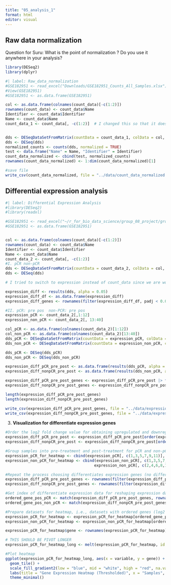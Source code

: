 ```yaml
---
title: "05_analysis_1"
format: html
editor: visual
---
```


## Raw data normalization

Question for Suru: What is the point of normalization ? Do you use it anywhere in your analysis?

```r
library(DESeq2)
library(dplyr)
```

```r
#| label: Raw_data_normalization
#GSE182951 <- read_excel("Downloads/GSE182951_Counts_All_Samples.xlsx")
#View(GSE182951)
#GSE182951 <- as.data.frame(GSE182951)

col <- as.data.frame(colnames(count_data)[-c(1:2)])
rownames(count_data) <- count_data$Name
Identifier <- count_data$Identifier
Name <- count_data$Name
count_data_1 <- count_data[, -c(1:2)]  # I changed this so that it doesn't overwrite count_data, I guess since yo've been downloading it each time it hasn't been an issue, but with my changes this is necessary - let me know if you don't like it :)


dds <- DESeqDataSetFromMatrix(countData = count_data_1, colData = col, ~factor(c(rep("pCR", 12), rep("non-pCR", 28))))
dds <- DESeq(dds)
normalized_counts <- counts(dds, normalized = TRUE)
test <- data.frame("Name" = Name, "Identifier" = Identifier)
count_data_normalized <- cbind(test, normalized_counts)
rownames(count_data_normalized) <- 1:dim(count_data_normalized)[1]

#save file
write_csv(count_data_normalized, file = "../data/count_data_normalized.RData")
```

## Differential expression analysis

```r
#| label: Differential Expression Analysis
#library(DESeq2)
#library(readxl)

#GSE182951 <- read_excel("~/r_for_bio_data_science/group_08_project/group_08_project/data/GSE182951_Counts_All_Samples.xlsx")
#GSE182951 <- as.data.frame(GSE182951)


col <- as.data.frame(colnames(count_data)[-c(1:2)])
rownames(count_data) <- count_data$Name
Identifier <- count_data$Identifier
Name <- count_data$Name
count_data_2 <- count_data[, -c(1:2)]
#I. pCR non-pCR
dds <- DESeqDataSetFromMatrix(countData = count_data_2, colData = col, ~factor(c(rep("pCR", 12), rep("non-pCR", 28))))
dds <- DESeq(dds)

# I tried to switch to expression instead of count_data since we are working with expression data now - let me know if that makes sense name wise.

expression_diff <- results(dds, alpha = 0.05)
expression_diff_df <- as.data.frame(expression_diff)
expression_diff_genes <- rownames(filter(expression_diff_df, padj < 0.05))

#II. pCR: pre pos  non-PCR: pre pos
expression_pCR <- count_data_2[,1:12]
expression_non_pCR <- count_data_2[, 13:40]

col_pCR <- as.data.frame(colnames(count_data_2)[1:12])
col_non_pCR <- as.data.frame(colnames(count_data_2)[13:40])
dds_pCR <- DESeqDataSetFromMatrix(countData = expression_pCR, colData = col_pCR, ~factor(c(rep(c("pre", "post"), 6))))
dds_non_pCR <- DESeqDataSetFromMatrix(countData = expression_non_pCR, colData = col_non_pCR, ~factor(c(rep(c("pre", "post"), 14))))

dds_pCR <- DESeq(dds_pCR)
dds_non_pCR <- DESeq(dds_non_pCR)

expression_diff_pCR_pre_post <- as.data.frame(results(dds_pCR, alpha = 0.05))
expression_diff_nonpCR_pre_post <- as.data.frame(results(dds_non_pCR, alpha = 0.05))

expression_diff_pCR_pre_post_genes <- expression_diff_pCR_pre_post |> filter(log2FoldChange > 1.5 | log2FoldChange < -1.5) |> rownames()
expression_diff_nonpCR_pre_post_genes <- expression_diff_nonpCR_pre_post |> filter(log2FoldChange > 1.5 | log2FoldChange < -1.5) |> rownames()

length(expression_diff_pCR_pre_post_genes)
length(expression_diff_nonpCR_pre_post_genes)

write_csv(expression_diff_pCR_pre_post_genes, file = "../data/expression_diffGenes_pCR_pre_post_log2fc15.RData")
write_csv(expression_diff_nonpCR_pre_post_genes, file = "../data/expression_diffGenes_nonpCR_pre_post_log2fc15.RData")
```

3.  **Visualization for differentiate expression genes**

```r
#Order the log2 fold change value for obtaining upregulated and downregulated genes
expression_diff_pCR_pre_post <- expression_diff_pCR_pre_post[order(expression_diff_pCR_pre_post$log2FoldChange), ]
expression_diff_nonpCR_pre_post <- expression_diff_nonpCR_pre_post[order(expression_diff_nonpCR_pre_post$log2FoldChange), ]

#Group samples into pre-treatment and post-treatment for pCR and non-pCR respectively
expression_pCR_for_heatmap <- cbind(expression_pCR[, c(1,3,5,7,9,11)], expression_pCR[, c(2,4,6,8,10,12)])
expression_non_pCR_for_heatmap <- cbind(expression_non_pCR[, c(1,3,5,7,9,11,13,15,17,19,21,23,25,27)],
                                       expression_non_pCR[, c(2,4,6,8,10,12,14,16,18,20,22,24,26,28)])

#Repeat the process choosing differentiates expression genes (no difference from the previous, but in an order of log2 fold change from low to high)
expression_diff_pCR_pre_post_genes <- rownames(filter(expression_diff_pCR_pre_post, log2FoldChange < -1 | log2FoldChange > 1))
expression_diff_nonpCR_pre_post_genes <- rownames(filter(expression_diff_nonpCR_pre_post, log2FoldChange < -1 | log2FoldChange > 1))

#Get index of differentiate expression data for reshaping expression data
ordered_gene_pos_pCR <- match(expression_diff_pCR_pre_post_genes, rownames(expression_pCR_for_heatmap))
ordered_gene_pos_non_pCR <- match(expression_diff_nonpCR_pre_post_genes, rownames(expression_non_pCR_for_heatmap))

#Prepare datasets for heatmap, i.e., datasets with ordered genes (log2 fold change from low to #high)
expression_pCR_for_heatmap <- expression_pCR_for_heatmap[ordered_gene_pos_pCR, ]
expression_non_pCR_for_heatmap <- expression_non_pCR_for_heatmap[ordered_gene_pos_non_pCR, ]

expression_pCR_for_heatmap$gene <- rownames(expression_pCR_for_heatmap)

# THIS SHOULD BE PIVOT LONGER
expression_pCR_for_heatmap_long <- melt(expression_pCR_for_heatmap, id.vars = "gene", measure.vars = colnames(expression_pCR_for_heatmap)[1:12])

#Plot heatmap
ggplot(expression_pCR_for_heatmap_long, aes(x = variable, y = gene)) +
  geom_tile() +
  scale_fill_gradient2(low = "blue", mid = "white", high = "red", na.value = "gray") +
  labs(title = "Gene Expression Heatmap (Thresholded)", x = "Samples", y = "Genes") +
  theme_minimal()

```
